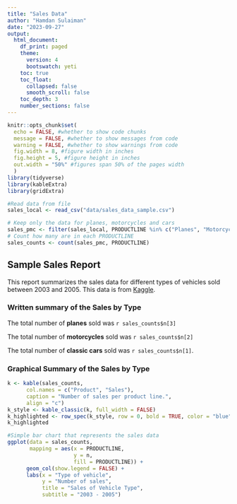 ```yaml
---
title: "Sales Data"
author: "Hamdan Sulaiman"
date: "2023-09-27"
output: 
  html_document:
    df_print: paged
    theme:
      version: 4
      bootswatch: yeti
    toc: true
    toc_float:
      collapsed: false
      smooth_scroll: false
    toc_depth: 3
    number_sections: false
---
```


```r
knitr::opts_chunk$set(
  echo = FALSE, #whether to show code chunks
  message = FALSE, #whether to show messages from code
  warning = FALSE, #whether to show warnings from code
  fig.width = 8, #figure width in inches
  fig.height = 5, #figure height in inches
  out.width = "50%" #figures span 50% of the pages width
  )
library(tidyverse)
library(kableExtra)
library(gridExtra)
```

```r
#Read data from file
sales_local <- read_csv("data/sales_data_sample.csv")
```
```r
# Keep only the data for planes, motorcycles and cars
sales_pmc <- filter(sales_local, PRODUCTLINE %in% c("Planes", "Motorcycles", "Classic Cars"))
# Count how many are in each PRODUCTLINE
sales_counts <- count(sales_pmc, PRODUCTLINE)
```
## Sample Sales Report

This report summarizes the sales data for different types of vehicles sold between 2003 and 2005. This data is from [Kaggle](https://www.kaggle.com/kyanyoga/sample-sales-data).


### Written summary of the Sales by Type

The total number of **planes** sold was `r sales_counts$n[3]`

The total number of **motorcycles** sold was `r sales_counts$n[2]`

The total number of **classic cars** sold was `r sales_counts$n[1]`.

### Graphical Summary of the Sales by Type
<div class="row">
<div class="col-md-6">
```r
k <- kable(sales_counts, 
      col.names = c("Product", "Sales"),
      caption = "Number of sales per product line.", 
      align = "c")
k_style <- kable_classic(k, full_width = FALSE) 
k_highlighted <- row_spec(k_style, row = 0, bold = TRUE, color = "blue") 
k_highlighted
```
</div>
<div class="col-md-6">
```r
#Simple bar chart that represents the sales data 
ggplot(data = sales_counts, 
       mapping = aes(x = PRODUCTLINE,
                     y = n,
                     fill = PRODUCTLINE)) +
      geom_col(show.legend = FALSE) +
      labs(x = "Type of vehicle",
           y = "Number of sales",
           title = "Sales of Vehicle Type",
           subtitle = "2003 - 2005")
```
</div>
</div>
